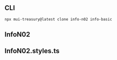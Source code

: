 
<Meta title="Info/N02" />

## CLI

```sh
npx mui-treasury@latest clone info-n02 info-basic
```

## InfoN02

<Source code={raw} language="tsx" />

## InfoN02.styles.ts

<Source code={raw2} language="tsx" />

